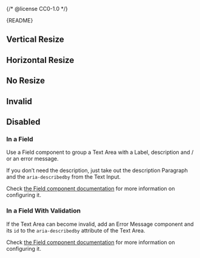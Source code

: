 {/* @license CC0-1.0 */}


<Meta of={TextAreaStories} />

<Markdown>{README}</Markdown>

<Primary />

<Controls />

## Vertical Resize

<Canvas of={TextAreaStories.VerticalResize} />

## Horizontal Resize

<Canvas of={TextAreaStories.HorizontalResize} />

## No Resize

<Canvas of={TextAreaStories.NoResize} />

## Invalid

<Canvas of={TextAreaStories.Invalid} />

## Disabled

<Canvas of={TextAreaStories.Disabled} />

### In a Field

Use a Field component to group a Text Area with a Label, description and / or an error message.

If you don’t need the description, just take out the description Paragraph and the `aria-describedby` from the Text Input.

Check [the Field component documentation](/docs/components-forms-field--docs) for more information on configuring it.

<Canvas of={TextAreaStories.InAField} />

### In a Field With Validation

If the Text Area can become invalid, add an Error Message component and its `id` to the `aria-describedby` attribute of the Text Area.

Check [the Field component documentation](/docs/components-forms-field--docs) for more information on configuring it.

<Canvas of={TextAreaStories.InAFieldWithValidation} />
